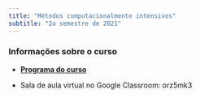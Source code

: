 ```yaml
---
title: "Métodos computacionalmente intensivos"
subtitle: "2o semestre de 2021"
---
```


### Informações sobre o curso

- [**Programa do curso**](./syllabus/){target="_blank"}

- Sala de aula virtual no Google Classroom: orz5mk3

```r
```

